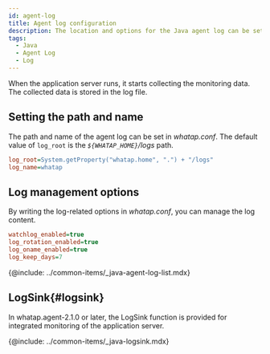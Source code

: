 ```yaml
---
id: agent-log
title: Agent log configuration
description: The location and options for the Java agent log can be set.
tags:
  - Java
  - Agent Log
  - Log
---
```


When the application server runs, it starts collecting the monitoring data. The collected data is stored in the log file.

## Setting the path and name

The path and name of the agent log can be set in _whatap.conf_. The default value of `log_root` is the _`${WHATAP_HOME}`/logs_ path.

```ini title='whatap.conf'
log_root=System.getProperty("whatap.home", ".") + "/logs"
log_name=whatap
```

## Log management options

By writing the log-related options in _whatap.conf_, you can manage the log content.

```ini title='whatap.conf'
watchlog_enabled=true
log_rotation_enabled=true
log_oname_enabled=true
log_keep_days=7
```

{@include: ../common-items/_java-agent-log-list.mdx}  

## LogSink{#logsink}

In whatap.agent-2.1.0 or later, the LogSink function is provided for integrated monitoring of the application server.

{@include: ../common-items/_java-logsink.mdx}
